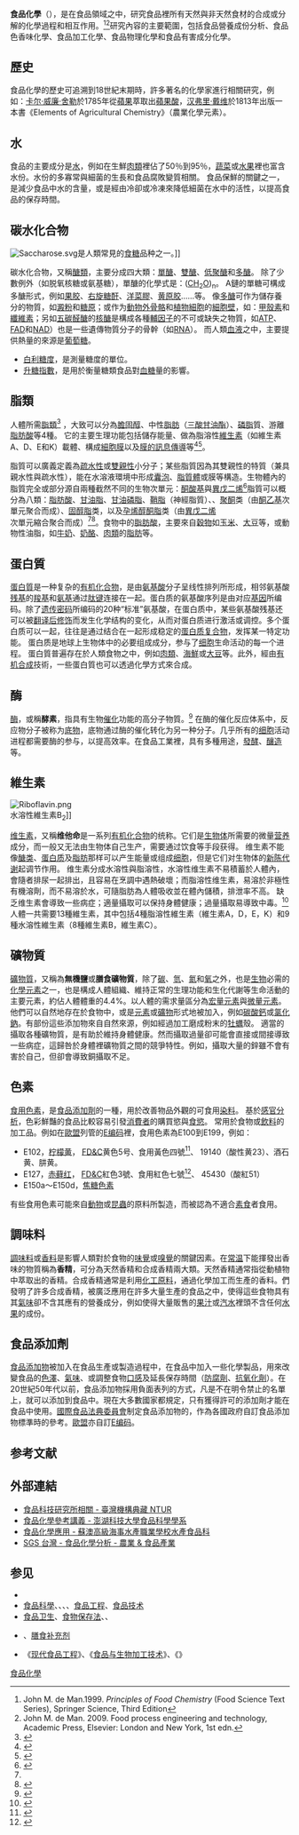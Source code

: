 {{多個問題|
{{refimprove|time=2013-08-25T11:24:42+00:00}}
{{expert|time=2013-08-23T10:15:06+00:00}}
}}
'''食品化學'''（{{lang-en|'''food chemistry'''}}），是在食品領域之中，研究食品裡所有天然與非天然食材的合成或分解的化學過程和相互作用。<ref>John M. de Man.1999. ''Principles of Food Chemistry'' (Food Science Text Series), Springer Science, Third Edition</ref><ref>John M. de Man. 2009. Food process engineering and technology, Academic Press, Elsevier: London and New York, 1st edn.</ref>研究內容的主要範圍，包括食品營養成份分析、食品色香味化學、食品加工化學、食品物理化學和食品有害成分化學。

== 歷史 ==
食品化學的歷史可追溯到18世紀末期時，許多著名的化學家進行相關研究，例如：[[卡尔·威廉·舍勒|卡尔·威廉·舍勒]]於1785年從[[蘋果|蘋果]]萃取出[[蘋果酸|蘋果酸]]，[[汉弗里·戴维|汉弗里·戴维]]於1813年出版一本書《Elements of Agricultural Chemistry》（農業化學元素）。

== 水 ==
食品的主要成分是[[水|水]]，例如在生鮮[[肉類|肉類]]裡佔了50％到95％，[[蔬菜|蔬菜]]或[[水果|水果]]裡也富含水份。水份的多寡常與細菌的生長和食品腐敗變質相關。
食品保鮮的關鍵之一，是減少食品中水的含量，或是經由冷卻或冷凍來降低細菌在水中的活性，以提高食品的保存時間。

== 碳水化合物 ==
[[File:Saccharose.svg|thumb]]是人類常見的[[食糖|食糖]]品种之一。]]
{{See also|化製澱粉}}

碳水化合物，又稱[[醣類|醣類]]，主要分成四大類：[[單醣|單醣]]、[[雙醣|雙醣]]、[[低聚醣|低聚醣]]和[[多糖|多醣]]。
除了少數例外（如脱氧核糖或氨基糖），單醣的化學式是：([[碳|C]][[氫|H]]<sub>2</sub>[[氧|O]])<sub>n</sub>。
A鏈的單糖可構成多醣形式，例如[[果胶|果胶]]、[[右旋糖酐|右旋糖酐]]、[[洋菜膠|洋菜膠]]、[[黄原胶|黄原胶]]……等。
像[[多糖|多醣]]可作为儲存養分的物質，如[[淀粉|澱粉]]和[[糖原|糖原]]；或作为[[动物|動物]][[外骨骼|外骨骼]]和[[植物|植物]][[细胞|細胞]]的[[細胞壁|細胞壁]]，如：[[甲殼素|甲殼素]]和[[纖維素|纖維素]]；另如[[五碳醛醣|五碳醛醣]]的[[核醣|核醣]]是構成各種[[辅因子|輔因子]]的不可或缺失之物質，如[[三磷酸腺苷|ATP]]、[[黃素腺嘌呤二核苷酸|FAD]]和[[烟酰胺腺嘌呤二核苷酸|NAD]]）也是一些遺傳物質分子的骨幹（如[[核糖核酸|RNA]]）。
而人類[[血液|血液]]之中，主要提供熱量的來源是[[葡萄糖|葡萄糖]]。

*[[白利糖度|白利糖度]]，是測量糖度的單位。
*[[升糖指數|升糖指數]]，是用於衡量糖類食品對[[血糖|血糖]]量的影響。

== 脂類 ==
{{See also|反式脂肪|必需脂肪酸}}

人體所需[[脂類|脂類]]<ref>{{cite web|title=認識脂質|url=http://relativehumanity.tieus.com/web/cm/life/nutrition/lipid.htm|accessdate=2013-08-25|archive-date=2017-11-17|archive-url=https://web.archive.org/web/20171117072828/http://relativehumanity.tieus.com/web/cm/life/nutrition/lipid.htm|dead-url=no}}</ref> ，大致可以分為[[膽固醇|膽固醇]]、中性[[脂肪|脂肪]]（[[三酸甘油酯|三酸甘油酯]]）、[[磷脂|磷脂]]質、游離[[脂肪酸|脂肪酸]]等4種。
<!--[[脂類|脂類]]包括[[脂肪|脂肪]]、[[蠟|蠟]]、[[固醇|固醇]]、{{link-en|單酸甘油酯|Monoglyceride}}、{{link-en|甘油二酯|Diglyceride}}、[[磷脂|磷脂]]等。-->
它的主要生理功能包括儲存能量、做為脂溶性[[維生素|維生素]]（如維生素A、D、E和K）載體、構成[[細胞膜|細胞膜]]以及[[信號分子|膜的訊息傳導]]等<ref name=pmid19098281>{{cite journal |author=Fahy E, Subramaniam S, Murphy R, Nishijima M, Raetz C, Shimizu T, Spener F, Van Meer G, Wakelam M and Dennis E.A |title=Update of the LIPID MAPS comprehensive classification system for lipids|journal=Journal of Lipid Research |volume=50 |pages=S9–S14 |year=2009 |pmid=19098281 |doi= 10.1194/jlr.R800095-JLR200 |pmc=2674711 |issue=Supplement}}</ref><ref name="pmid21939287">{{cite journal
|author=Subramaniam S, Fahy E, Gupta S, Sud M, Byrnes RW, Cotter D, Dinasarapu AR and Maurya MR
|title=Bioinformatics and Systems Biology of the Lipidome
|journal=Chemical Reviews
|volume=111
|issue=10
|pages=6452–6490
|year=2011
|url=http://pubs.acs.org/doi/abs/10.1021/cr200295k
|doi=10.1021/cr200295k
|pmid=21939287
|pmc=3383319
|access-date=2013-08-23
|archive-date=2021-02-07
|archive-url=https://web.archive.org/web/20210207165905/https://pubs.acs.org/doi/abs/10.1021/cr200295k
|dead-url=no
}}</ref>。

脂質可以廣義定義為[[疏水性|疏水性]]或[[两亲分子|雙親性]]小分子；某些脂質因為其雙親性的特質（兼具親水性與疏水性），能在水溶液環境中形成[[囊泡|囊泡]]、[[脂質體|脂質體]]或膜等構造。生物體內的脂質完全或部分源自兩種截然不同的生物次單元：[[酮|酮酸基]]與[[異戊二烯|異戊二烯]]<ref>{{cite journal |author=Fahy E, Subramaniam S, Brown HA, ''et al.'' |title=A comprehensive classification system for lipids |url=https://archive.org/details/sim_journal-of-lipid-research_2005-05_46_5/page/839 |journal=Journal of Lipid Research |volume=46 |issue=5 |pages=839–61 |year=2005 |pmid=15722563 |doi= 10.1194/jlr.E400004-JLR200}}</ref>脂質可以概分為八類：[[脂肪酸|脂肪酸]]、[[甘油脂|甘油脂]]、[[甘油磷脂|甘油磷脂]]、[[鞘脂|鞘脂]]（神經脂質）、{{link-en|醣脂質|Saccharolipid}}、[[聚酮|聚酮]]类（由[[酮乙基|酮乙基]]次單元聚合而成）、[[固醇脂|固醇脂]]类，以及[[孕烯醇酮脂|孕烯醇酮脂]]类（由[[異戊二烯|異戊二烯]]次單元縮合聚合而成）<ref name=pmid19098281 /><ref name=Cai2010>{{cite journal |author=蔡潭溪、刘平生、杨福全、杨福愉 |title=脂质组学研究进展 |journal=生物化学与生物物理进展 |year=2010 |volume=37 |issue=2 |pages=121-128 |url=http://library.ibp.ac.cn/html/slwj/000275101900001.pdf |accessdate=2013-04-11 |archive-date=2016-03-05 |archive-url=https://web.archive.org/web/20160305154914/http://library.ibp.ac.cn/html/slwj/000275101900001.pdf |dead-url=no }}</ref>。食物中的[[脂肪酸|脂肪酸]]，主要來自[[穀物|穀物]]如[[玉米|玉米]]、[[大豆|大豆]]等，或動物性油脂，如[[牛奶|牛奶]]、[[奶酪|奶酪]]、[[肉類|肉類]]的[[脂肪|脂肪]]等。

== 蛋白質 ==
[[蛋白質|蛋白質]]是一种复杂的[[有机化合物|有机化合物]]，是由[[氨基酸|氨基酸]]分子呈线性排列所形成，相邻氨基酸[[残基|残基]]的[[羧基|羧基]]和[[氨基|氨基]]通过[[肽键|肽键]]连接在一起。蛋白质的氨基酸序列是由对应[[基因|基因]]所编码。除了[[遗传密码|遗传密码]]所编码的20种“标准”氨基酸，在蛋白质中，某些氨基酸残基还可以被[[翻译后修饰|翻译后修饰]]而发生化学结构的变化，从而对蛋白质进行激活或调控。多个蛋白质可以一起，往往是通过结合在一起形成稳定的[[蛋白质复合物|蛋白质复合物]]，发挥某一特定功能。
蛋白质是地球上生物体中的必要组成成分，参与了[[细胞|细胞]]生命活动的每一个进程。
蛋白質普遍存在於人類食物之中，例如[[肉類|肉類]]、[[海鮮|海鮮]]或[[大豆|大豆]]等。此外，經由[[有机合成|有机合成]]技術，一些蛋白質也可以透過化學方式來合成。

== 酶 ==
[[酶|酶]]，或稱'''酵素'''，指具有生物[[催化|催化]]功能的高分子物質。<ref>{{cite book|author=Smith AD ''et al.'' |title=Oxford Dictionary of Biochemistry and Molecular Biology|url=https://archive.org/details/oxforddictionary0000unse_e9s4 |year=1997|publisher=Oxford University Press |isbn=0-19-854768-4}}</ref> 在酶的催化反应体系中，反应物分子被称为[[底物|底物]]，底物通过酶的催化转化为另一种分子。几乎所有的[[细胞|细胞]]活动进程都需要酶的参与，以提高效率。在食品工業裡，具有多種用途，[[發酵|發酵]]、[[釀造|釀造]]等。

== 維生素 ==
[[File:Riboflavin.png|thumb]]<br />水溶性維生素B<sub>2</sub>]]

[[维生素|维生素]]，又稱'''维他命'''是一系列[[有机化合物|有机化合物]]的统称。它们是[[生物|生物体]]所需要的微量[[营养|营养]]成分，而一般又无法由生物体自己生产，需要通过饮食等手段获得。
维生素不能像[[醣类|醣类]]、[[蛋白质|蛋白质]]及[[脂肪|脂肪]]那样可以产生能量或组成[[细胞|细胞]]，但是它们对生物体的[[新陈代谢|新陈代谢]]起调节作用。
维生素分成水溶性與脂溶性，水溶性维生素不易積蓄於人體內，會隨者排尿一起排出，且容易在烹調中遇熱破壞；而脂溶性维生素，易溶於非極性有機溶劑，而不易溶於水，可隨脂肪為人體吸收並在體內儲積，排泄率不高。
缺乏维生素會導致一些病症；適量攝取可以保持身體健康；過量攝取易導致中毒。<ref>{{cite web|author=林曉玲|title=足夠的維他命可以強身，過量卻不能長壽|url=http://www.uho.com.tw/hotnews.asp?aid=3936|publisher=優活健康網|access-date=2013-08-25|archive-date=2020-11-06|archive-url=https://web.archive.org/web/20201106141137/http://www.uho.com.tw/hotnews.asp?aid=3936|dead-url=no}}</ref>
人體一共需要13種維生素，其中包括4種脂溶性維生素（維生素A，D，E，K）和9種水溶性維生素（8種維生素B，維生素C）。

== 礦物質 ==
[[膳食礦物質|礦物質]]，又稱為'''無機鹽'''或'''膳食礦物質'''，除了[[碳|碳]]、[[氫|氫]]、[[氮|氮]]和[[氧|氧]]之外，也是[[生物|生物]]必需的[[化學元素|化學元素]]之一，也是構成人體組織、維持正常的生理功能和生化代謝等生命活動的主要元素，約佔人體體重的4.4%。以人體的需求量區分為[[宏量元素|宏量元素]]與[[微量元素|微量元素]]。他們可以自然地存在於食物中，或是[[元素|元素]]或[[礦物|礦物]]形式地被加入，例如[[碳酸鈣|碳酸鈣]]或[[氯化鈉|氯化鈉]]。有部份這些添加物來自自然來源，例如經過加工磨成粉末的[[牡蠣|牡蠣]]殼。
適當的攝取各種礦物質，是有助於維持身體健康。然而攝取過量卻可能會直接或間接導致一些病症，這歸咎於身體裡礦物質之間的競爭特性。例如，攝取大量的鋅雖不會有害於自己，但卻會導致銅攝取不足。

== 色素 ==
[[食用色素|食用色素]]，是[[食品添加劑|食品添加劑]]的一種，用於改善物品外觀的可食用[[染料|染料]]。
基於[[感官分析|感官分析]]，色彩鮮豔的食品比較容易引發[[消費者|消費者]]的購買慾與[[食欲|食慾]]。
常用於食物或[[飲料|飲料]]的加工品。例如在[[歐盟|歐盟]]列管的[[E编码|E编码]]裡，食用色素為E100到E199，例如：
* E102，[[柠檬黄|柠檬黄]]，{{Flagicon|USA}} [[联邦食品、药品和化妆品法案|FD&C]]黄色5号、{{Flagicon|ROC}}食用黃色四號<ref>{{cite web|title=09005食用黃色四號鋁麗基Tartrazine aluminum lake)|url=https://consumer.fda.gov.tw/Files/FoodAdditives/484/09004%E9%A3%9F%E7%94%A8%E9%BB%83%E8%89%B2%E5%9B%9B%E8%99%9FTartrazine(food%20yellow%20No%204).doc|publisher=衛生福利部食品藥物管理署|accessdate=2013-08-25|archive-date=2019-06-06|archive-url=https://web.archive.org/web/20190606162658/https://consumer.fda.gov.tw/Files/FoodAdditives/484/09004%E9%A3%9F%E7%94%A8%E9%BB%83%E8%89%B2%E5%9B%9B%E8%99%9FTartrazine(food%20yellow%20No%204).doc|dead-url=no}}</ref>、{{link-en|C.I.|Colour Index International}} 19140（酸性黄23）、酒石黄、肼黄。
* E127，[[赤藓红|赤藓红]]，{{Flagicon|USA}} [[联邦食品、药品和化妆品法案|FD&C]]紅色3號、{{Flagicon|ROC}}食用紅色七號<ref>{{cite web|title=09002食用紅色七號Erythrosine(food red No 7)|url=https://consumer.fda.gov.tw/Files/FoodAdditives/482/09002%E9%A3%9F%E7%94%A8%E7%B4%85%E8%89%B2%E4%B8%83%E8%99%9FErythrosine(food%20red%20No%207).doc|publisher=衛生福利部食品藥物管理署|accessdate=2013-08-25|archive-date=2019-06-11|archive-url=https://web.archive.org/web/20190611203224/https://consumer.fda.gov.tw/Files/FoodAdditives/482/09002%E9%A3%9F%E7%94%A8%E7%B4%85%E8%89%B2%E4%B8%83%E8%99%9FErythrosine(food%20red%20No%207).doc|dead-url=no}}</ref>、{{link-en|C.I.|Colour Index International}} 45430（酸紅51）
*E150a～E150d，[[焦糖色素|焦糖色素]]

有些食用色素可能來自[[動物|動物]]或[[昆蟲|昆蟲]]的原料所製造，而被認為不適合[[素食|素食]]者食用。

== 調味料 ==
[[調味料|調味料]]或[[香料|香料]]是影響人類對於食物的[[味覺|味覺]]或[[嗅覺|嗅覺]]的關鍵因素。在[[常温|常温]]下能揮發出香味的物質稱為'''香精'''，可分為天然香精和合成香精兩大類。天然香精通常指從動植物中萃取出的香精。合成香精通常是利用[[化工原料|化工原料]]，通過化學加工而生產的香料。{{link-en|風味化學家|Flavorist}}們發明了許多合成香精，被廣泛應用在許多大量生產的食品之中，使得這些食物具有其[[氣味|氣味]]卻不含其應有的營養成分，例如使得大量販售的[[果汁|果汁]]或[[汽水|汽水]]裡頭不含任何[[水果|水果]]的成份。

== 食品添加劑 ==
[[食品添加物|食品添加物]]被加入在食品生產或製造過程中，在食品中加入一些化學製品，用來改變食品的[[色澤|色澤]]、[[氣味|氣味]]、或調整食物[[口感|口感]]及延長保存時間（[[防腐劑|防腐劑]]、[[抗氧化劑|抗氧化劑]]）。在20世紀50年代以前，食品添加物採用負面表列的方式，凡是不在明令禁止的名單上，就可以添加到食品中。現在大多數國家都規定，只有獲得許可的添加劑才能在食品中使用。[[國際食品法典委員會|國際食品法典委員會]]制定食品添加物的{{link-en|國際編碼系統|List of food additives, Codex Alimentarius}}，作為各國政府自訂食品添加物標準時的參考。[[歐盟|歐盟]]亦自訂[[E编码|E编码]]。

== 参考文献 ==
{{Reflist|2}}

== 外部連結 ==
* [http://ntur.lib.ntu.edu.tw/handle/246246/4825?itemsPerPage=50 食品科技研究所相關 - 臺灣機構典藏 NTUR] {{Wayback|url=http://ntur.lib.ntu.edu.tw/handle/246246/4825?itemsPerPage=50 |date=20131020214349 }}
* [http://content.sp.npu.edu.tw/teacher/changhc/DocLib5/Forms/AllItems.aspx 食品化學參考講義 - 澎湖科技大學食品科學學系] {{Wayback|url=http://content.sp.npu.edu.tw/teacher/changhc/DocLib5/Forms/AllItems.aspx |date=20131021085305 }} 
* [http://www.shs.edu.tw/works/essay/2008/03/2008032716574729.pdf 食品化學應用 - 蘇澳高級海事水產職業學校水產食品科] {{Wayback|url=http://www.shs.edu.tw/works/essay/2008/03/2008032716574729.pdf |date=20160304192640 }}
* [https://web.archive.org/web/20131020160721/http://www.sgs.com.tw/zh-TW/Agriculture-Food/Food/Retail-and-Hospitality/Testing-and-Analytical-Services/Food-Chemical-Analysis.aspx SGS 台灣 - 食品化學分析 - 農業 & 食品產業]

== 参见 ==
{{飲食}}
*{{link-en|食品成分數據|Food composition data}}
*[[食品科學|食品科學]]、{{link-en|食品物理化學|Food physical chemistry}}、{{link-en|食品微生物學|Food microbiology}}、{{link-en|食品流變學|Food rheology}}、[[食品工程|食品工程]]、[[食品技术|食品技术]]
*[[食品卫生|食品卫生]]、[[食物保存法|食物保存法]]、{{link-en|食品包裝|Food packaging}}、{{link-en|食品儲存|Food storage}}
*{{link-en|食品強化|Food fortification}}、[[膳食补充剂|膳食补充剂]]
*《[[现代食品工程|现代食品工程]]》、《[[食品与生物加工技术|食品与生物加工技术]]》、《{{link-en|食品化學 (期刊)|Food Chemistry (journal)|食品化學}}》

{{食品科學}}
{{Authority control}}
[[Category:食品化學|]]